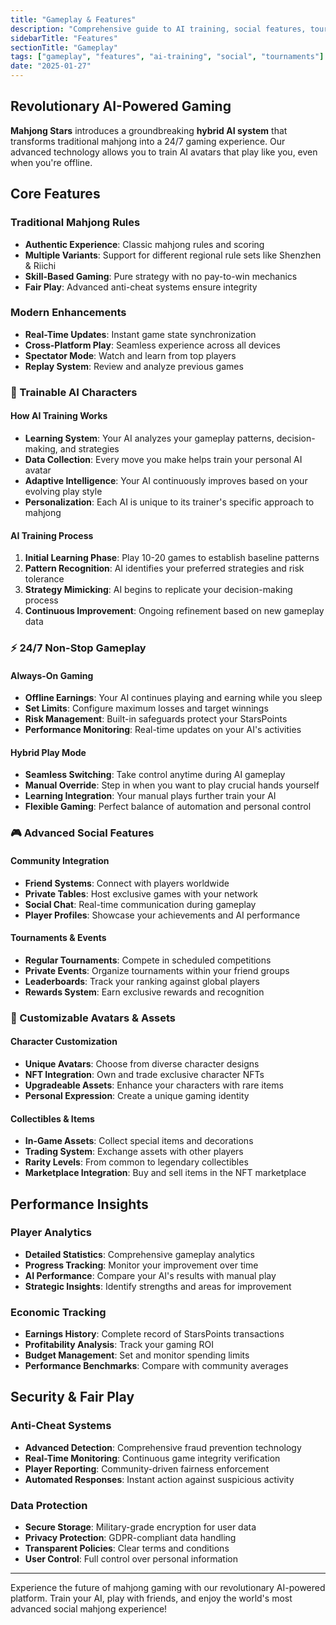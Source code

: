 ```yaml
---
title: "Gameplay & Features"
description: "Comprehensive guide to AI training, social features, tournaments, and platform capabilities"
sidebarTitle: "Features"
sectionTitle: "Gameplay"
tags: ["gameplay", "features", "ai-training", "social", "tournaments"]
date: "2025-01-27"
---
```


## Revolutionary AI-Powered Gaming

**Mahjong Stars** introduces a groundbreaking **hybrid AI system** that transforms traditional mahjong into a 24/7 gaming experience. Our advanced technology allows you to train AI avatars that play like you, even when you're offline.

## Core Features

### Traditional Mahjong Rules
- **Authentic Experience**: Classic mahjong rules and scoring
- **Multiple Variants**: Support for different regional rule sets like Shenzhen & Riichi
- **Skill-Based Gaming**: Pure strategy with no pay-to-win mechanics
- **Fair Play**: Advanced anti-cheat systems ensure integrity

### Modern Enhancements
- **Real-Time Updates**: Instant game state synchronization
- **Cross-Platform Play**: Seamless experience across all devices
- **Spectator Mode**: Watch and learn from top players
- **Replay System**: Review and analyze previous games

### 🤖 Trainable AI Characters

#### How AI Training Works
- **Learning System**: Your AI analyzes your gameplay patterns, decision-making, and strategies
- **Data Collection**: Every move you make helps train your personal AI avatar
- **Adaptive Intelligence**: Your AI continuously improves based on your evolving play style
- **Personalization**: Each AI is unique to its trainer's specific approach to mahjong

#### AI Training Process
1. **Initial Learning Phase**: Play 10-20 games to establish baseline patterns
2. **Pattern Recognition**: AI identifies your preferred strategies and risk tolerance
3. **Strategy Mimicking**: AI begins to replicate your decision-making process
4. **Continuous Improvement**: Ongoing refinement based on new gameplay data

### ⚡ 24/7 Non-Stop Gameplay

#### Always-On Gaming
- **Offline Earnings**: Your AI continues playing and earning while you sleep
- **Set Limits**: Configure maximum losses and target winnings
- **Risk Management**: Built-in safeguards protect your StarsPoints
- **Performance Monitoring**: Real-time updates on your AI's activities

#### Hybrid Play Mode
- **Seamless Switching**: Take control anytime during AI gameplay
- **Manual Override**: Step in when you want to play crucial hands yourself
- **Learning Integration**: Your manual plays further train your AI
- **Flexible Gaming**: Perfect balance of automation and personal control

### 🎮 Advanced Social Features

#### Community Integration
- **Friend Systems**: Connect with players worldwide
- **Private Tables**: Host exclusive games with your network
- **Social Chat**: Real-time communication during gameplay
- **Player Profiles**: Showcase your achievements and AI performance

#### Tournaments & Events
- **Regular Tournaments**: Compete in scheduled competitions
- **Private Events**: Organize tournaments within your friend groups
- **Leaderboards**: Track your ranking against global players
- **Rewards System**: Earn exclusive rewards and recognition

### 🎨 Customizable Avatars & Assets

#### Character Customization
- **Unique Avatars**: Choose from diverse character designs
- **NFT Integration**: Own and trade exclusive character NFTs
- **Upgradeable Assets**: Enhance your characters with rare items
- **Personal Expression**: Create a unique gaming identity

#### Collectibles & Items
- **In-Game Assets**: Collect special items and decorations
- **Trading System**: Exchange assets with other players
- **Rarity Levels**: From common to legendary collectibles
- **Marketplace Integration**: Buy and sell items in the NFT marketplace

## Performance Insights

### Player Analytics
- **Detailed Statistics**: Comprehensive gameplay analytics
- **Progress Tracking**: Monitor your improvement over time
- **AI Performance**: Compare your AI's results with manual play
- **Strategic Insights**: Identify strengths and areas for improvement

### Economic Tracking
- **Earnings History**: Complete record of StarsPoints transactions
- **Profitability Analysis**: Track your gaming ROI
- **Budget Management**: Set and monitor spending limits
- **Performance Benchmarks**: Compare with community averages

## Security & Fair Play

### Anti-Cheat Systems
- **Advanced Detection**: Comprehensive fraud prevention technology
- **Real-Time Monitoring**: Continuous game integrity verification
- **Player Reporting**: Community-driven fairness enforcement
- **Automated Responses**: Instant action against suspicious activity

### Data Protection
- **Secure Storage**: Military-grade encryption for user data
- **Privacy Protection**: GDPR-compliant data handling
- **Transparent Policies**: Clear terms and conditions
- **User Control**: Full control over personal information

---

Experience the future of mahjong gaming with our revolutionary AI-powered platform. Train your AI, play with friends, and enjoy the world's most advanced social mahjong experience! 
